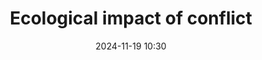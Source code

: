 ---
published: true
title: Ecological impact of conflict
type: Session
date: 2024-11-19 10:30
room: E008
people:
  speakers:
  - Bill Greer
  - cornelia-scholz
  - Wim Zwijnenburg
---